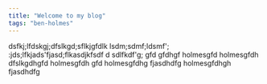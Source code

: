 ```yaml
---
title: "Welcome to my blog"
tags: "ben-holmes"
---
```





dsfkj;lfdskgj;dfslkgd;sflkjgfdlk lsdm;sdmf;ldsmf';
:jds;lfkjads'fjasd;flkasdjkfsdf 
d sdlfkdf'g;
gfd 
gfdhgf
holmesgfd
holmesgfdh
dfslkgdhgfd
holmesgfdh
gfd
holmesgfdhg
fjasdhdfg
holmesgfdhgh
fjasdhdfg